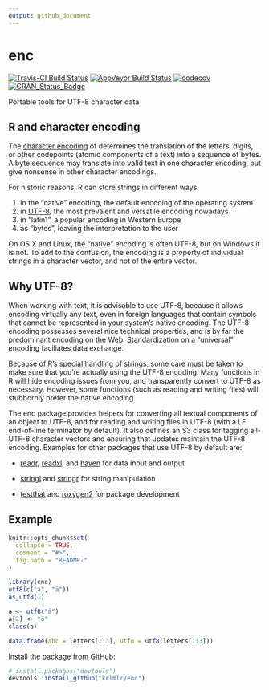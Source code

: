 ```yaml
---
output: github_document
---
```


# enc

[![Travis-CI Build Status](https://travis-ci.org/krlmlr/enc.svg?branch=master)](https://travis-ci.org/krlmlr/enc) [![AppVeyor Build Status](https://ci.appveyor.com/api/projects/status/github/krlmlr/enc?branch=master&svg=true)](https://ci.appveyor.com/project/krlmlr/enc) [![codecov](https://codecov.io/gh/krlmlr/enc/branch/master/graph/badge.svg)](https://codecov.io/gh/krlmlr/enc)
 [![CRAN_Status_Badge](http://www.r-pkg.org/badges/version/enc)](https://cran.r-project.org/package=enc)

Portable tools for UTF-8 character data

## R and character encoding

The [character encoding](https://en.wikipedia.org/wiki/Character_encoding) of determines the translation of the letters, digits, or other codepoints (atomic components of a text) into a sequence of bytes. A byte sequence may translate into valid text in one character encoding, but give nonsense in other character encodings.

For historic reasons, R can store strings in different ways:

1. in the "native" encoding, the default encoding of the operating system
1. in [UTF-8](https://en.wikipedia.org/wiki/UTF-8), the most prevalent and versatile encoding nowadays
1. in "latin1", a popular encoding in Western Europe
1. as "bytes", leaving the interpretation to the user

On OS X and Linux, the "native" encoding is often UTF-8, but on Windows it is not. To add to the confusion, the encoding is a property of individual strings in a character vector, and not of the entire vector.

## Why UTF-8?

When working with text, it is advisable to use UTF-8, because it allows encoding virtually any text, even in foreign languages that contain symbols that cannot be represented in your system's native encoding. The UTF-8 encoding possesses several nice technical properties, and is by far the predominant encoding on the Web. Standardization on a "universal" encoding faciliates data exchange.

Because of R's special handling of strings, some care must be taken to make sure that you're actually using the UTF-8 encoding. Many functions in R will hide encoding issues from you, and transparently convert to UTF-8 as necessary. However, some functions (such as reading and writing files) will stubbornly prefer the native encoding.

The enc package provides helpers for converting all textual components of an object to UTF-8, and for reading and writing files in UTF-8 (with a LF end-of-line terminator by default). It also defines an S3 class for tagging all-UTF-8 character vectors and ensuring that updates maintain the UTF-8 encoding. Examples for other packages that use UTF-8 by default are:

- [readr](http://readr.tidyverse.org/), [readxl](http://readxl.tidyverse.org/), and [haven](http://haven.tidyverse.org/) for data input and output

- [stringi](https://cran.r-project.org/package=stringi) and [stringr](http://stringr.tidyverse.org/) for string manipulation

- [testthat](http://testthat.r-lib.org/) and [roxygen2](https://cran.r-project.org/package=roxygen2) for package development

## Example

```r
knitr::opts_chunk$set(
  collapse = TRUE,
  comment = "#>",
  fig.path = "README-"
)
```

```r
library(enc)
utf8(c("a", "ä"))
as_utf8(1)

a <- utf8("ä")
a[2] <- "ö"
class(a)

data.frame(abc = letters[1:3], utf8 = utf8(letters[1:3]))
```

Install the package from GitHub:

```r
# install.packages("devtools")
devtools::install_github("krlmlr/enc")
```

